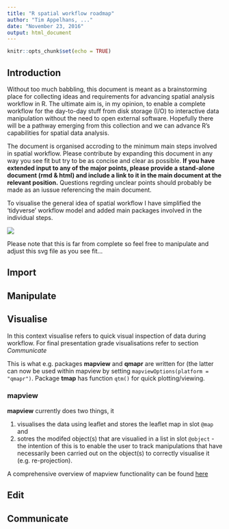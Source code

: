 ```yaml
---
title: "R spatial workflow roadmap"
author: "Tim Appelhans, ..."
date: "November 23, 2016"
output: html_document
---
```


```r
knitr::opts_chunk$set(echo = TRUE)
```

## Introduction
Without too much babbling, this document is meant as a brainstorming place for collecting ideas and requirements for advancing spatial analysis workflow in R. The ultimate aim is, in my opinion, to enable a complete workflow for the day-to-day stuff from disk storage (I/O) to interactive data manipulation without the need to open external software. Hopefully there will be a pathway emerging from this collection and we can advance R's capabilities for spatial data analysis.

The document is organised accroding to the minimum main steps involved in spatial workflow. Please contribute by expanding this document in any way you see fit but try to be as concise and clear as possible. **If you have extended input to any of the major points, please provide a stand-alone document (rmd & html) and include a link to it in the main document at the relevant position.** Questions regrding unclear points should probably be made as an iussue referencing the main document.

To visualise the general idea of spatial workflow I have simplified the 'tidyverse' workflow model and added main packages involved in the individual steps.

![](minimum_workflow.svg)

Please note that this is far from complete so feel free to manipulate and adjust this svg file as you see fit...

## Import


## Manipulate


## Visualise
In this context visualise refers to quick visual inspection of data during workflow. For final presentation grade visualisations refer to section *Communicate*

This is what e.g. packages **mapview** and **qmapr** are written for (the latter can now be used within mapview by setting `mapviewOptions(platform = "qmapr")`. Package **tmap** has function `qtm()` for quick plotting/viewing.

### mapview
**mapview** currently does two things, it

1. visualises the data using leaflet and stores the leaflet map in slot `@map` and 
2. sotres the modifed object(s) that are visualied in a list in slot `@object` - 
the intention of this is to enable the user to track manipulations that have necessarily been carried out on the object(s) to correctly visualise it (e.g. re-projection).

A comprehensive overview of mapview functionality can be found [here](http://environmentalinformatics-marburg.github.io/mapview/introduction.html)



## Edit

## Communicate

```r

```
